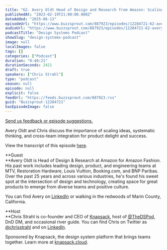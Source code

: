 ```yaml
---
title: "62. Avery Oldt Head of Design and Research from Amazon: Scaling ideas to systems"
publishedAt: "2023-02-19T21:00:00.000Z"
dateAdded: "2025-06-13"
episodeUrl: "https://www.buzzsprout.com/887923/episodes/12284721-62-avery-oldt-head-of-design-and-research-from-amazon-scaling-ideas-to-systems.mp3"
audioUrl: "https://www.buzzsprout.com/887923/episodes/12284721-62-avery-oldt-head-of-design-and-research-from-amazon-scaling-ideas-to-systems.mp3"
podcastTitle: "Design Systems Podcast"
showSlug: "design-systems-podcast"
image: null
localImages: false
tags: []
categories: ["Podcast"]
duration: "0:40:21"
durationSeconds: 2421
draft: true
speakers: ["Chris Strahl"]
type: "podcast"
season: null
episode: null
explicit: false
feedUrl: "https://feeds.buzzsprout.com/887923.rss"
guid: "Buzzsprout-12284721"
hasEpisodeImage: false
---
```

[Send us feedback or episode suggestions.](https://www.buzzsprout.com/twilio/text_messages/887923/open_sms)

Avery Oldt and Chris discuss the importance of scaling ideas, systematic thinking, and cross-team integration for product delight and success.  
  
View the transcript of this episode [here](https://docs.google.com/document/d/1o79ugcNNSAMMKPr-xo74yBiSoKZ4Xwrc/edit).  
  
**Guest  
**Avery Oldt is Head of Design & Research at Amazon for Amazon Fashion. His past work includes leading design, product, and engineering teams at MTV, Restoration Hardware, Louis Vuitton, Booking.com, and BNP Paribas. Over the past 25 years and across various industries, he's found his sweet spot at the intersection of design and technology, creating space for great products to emerge from diverse teams and positive culture.  
  
You can find Avery on [LinkedIn](https://www.linkedin.com/in/averyoldt/) or walking in the redwoods of Marin County, California. 

**Host  
**Chris Strahl is co-founder and CEO of [Knapsack](https://www.knapsack.cloud/), host of [@TheDSPod](https://twitter.com/thedspod), DnD DM, and occasional river guide. You can find Chris on Twitter as [@chrisstrahl](https://twitter.com/chrisstrahl) and on [LinkedIn](https://www.linkedin.com/in/chrisstrahl/).  
  
Sponsored by Knapsack, the design system platform that brings teams together. Learn more at [knapsack.cloud](https://www.knapsack.cloud/?utm_source=podcast).
